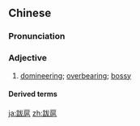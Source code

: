 ==Chinese==
{{zh-forms}}

===Pronunciation===
{{zh-pron
|m=báhù
|c=bat6 wu6
|cat=a
}}

===Adjective===
{{zh-adj}}

# [[domineering]]; [[overbearing]]; [[bossy]]

====Derived terms====
{{zh-der|專恣跋扈|專橫跋扈|飛揚跋扈|跋扈自恣|輈張跋扈}}

[[ja:跋扈]]
[[zh:跋扈]]